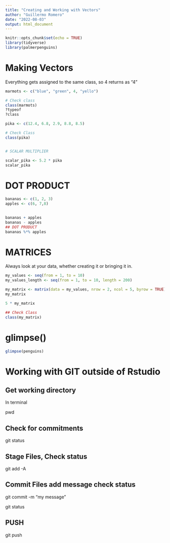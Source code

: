 ```yaml
---
title: "Creating and Working with Vectors"
author: "Guillermo Romero"
date: "2022-08-03"
output: html_document
---
```


```r
knitr::opts_chunk$set(echo = TRUE)
library(tidyverse)
library(palmerpenguins)
```

# Making Vectors

Everything gets assigned to the same class, so 4 returns as "4"

```r
marmots <- c("blue", "green", 4, "yello")

# Check class
class(marmots)
?typeof
?class
```

```r
pika <- c(12.4, 6.8, 2.9, 8.8, 8.5)

# Check Class
class(pika)


# SCALAR MULTIPLIER

scalar_pika <- 5.2 * pika
scalar_pika
```

# DOT PRODUCT

```r
bananas <- c(1, 2, 3)
apples <- c(6, 7,8)
 

bananas + apples
bananas - apples
## DOT PRODUCT
bananas %*% apples
```

# MATRICES

Always look at your data, whether creating it or bringing it in.

```r
my_values <- seq(from = 1, to = 10)
my_values_length <- seq(from = 1, to = 10, length = 200)

my_matrix <- matrix(data = my_values, nrow = 2, ncol = 5, byrow = TRUE)
my_matrix

5 * my_matrix

## Check Class
class(my_matrix)
```

# glimpse()

```r
glimpse(penguins)
```

# Working with GIT outside of Rstudio

## Get working directory

In terminal

pwd

## Check for commitments

git status

## Stage Files, Check status

git add -A

## Commit Files add message check status

git commit -m "my message"

git status

## PUSH

git push
